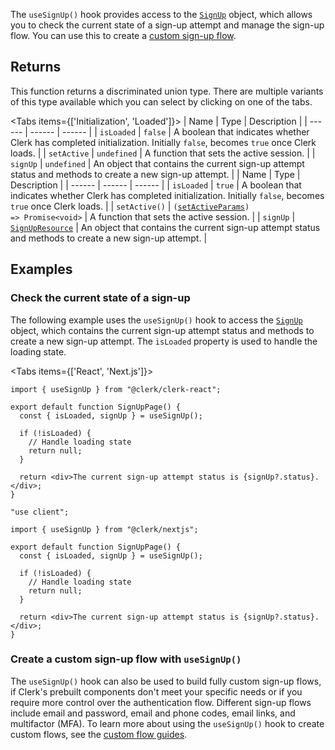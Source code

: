 The `useSignUp()` hook provides access to the [`SignUp`](/docs/references/javascript/sign-up) object, which allows you to check the current state of a sign-up attempt and manage the sign-up flow. You can use this to create a [custom sign-up flow](/docs/custom-flows/overview#sign-up-flow).

## Returns

This function returns a discriminated union type. There are multiple variants of this type available which you can select by clicking on one of the tabs.

<Tabs items={['Initialization', 'Loaded']}>
<Tab>
| Name | Type | Description |
| ------ | ------ | ------ |
| `isLoaded` | `false` | A boolean that indicates whether Clerk has completed initialization. Initially `false`, becomes `true` once Clerk loads. |
| `setActive` | `undefined` | A function that sets the active session. |
| `signUp` | `undefined` | An object that contains the current sign-up attempt status and methods to create a new sign-up attempt. |
</Tab>
<Tab>
| Name | Type | Description |
| ------ | ------ | ------ |
| `isLoaded` | `true` | A boolean that indicates whether Clerk has completed initialization. Initially `false`, becomes `true` once Clerk loads. |
| `setActive()` | <code>([setActiveParams](/docs/references/javascript/types/set-active-params)) => Promise\<void\></code> | A function that sets the active session. |
| `signUp` | [`SignUpResource`](/docs/references/javascript/sign-up) | An object that contains the current sign-up attempt status and methods to create a new sign-up attempt. |
</Tab>
</Tabs>

## Examples

### Check the current state of a sign-up

The following example uses the `useSignUp()` hook to access the [`SignUp`](/docs/references/javascript/sign-up) object, which contains the current sign-up attempt status and methods to create a new sign-up attempt. The `isLoaded` property is used to handle the loading state.

<Tabs items={['React', 'Next.js']}>
<Tab>

```tsx {{ filename: 'src/pages/SignUpPage.tsx' }}
import { useSignUp } from "@clerk/clerk-react";

export default function SignUpPage() {
  const { isLoaded, signUp } = useSignUp();

  if (!isLoaded) {
    // Handle loading state
    return null;
  }

  return <div>The current sign-up attempt status is {signUp?.status}.</div>;
}
```

</Tab>
<Tab>

```tsx {{ filename: 'app/sign-up/page.tsx' }}
"use client";

import { useSignUp } from "@clerk/nextjs";

export default function SignUpPage() {
  const { isLoaded, signUp } = useSignUp();

  if (!isLoaded) {
    // Handle loading state
    return null;
  }

  return <div>The current sign-up attempt status is {signUp?.status}.</div>;
}
```

</Tab>
</Tabs>

### Create a custom sign-up flow with `useSignUp()`

The `useSignUp()` hook can also be used to build fully custom sign-up flows, if Clerk's prebuilt components don't meet your specific needs or if you require more control over the authentication flow. Different sign-up flows include email and password, email and phone codes, email links, and multifactor (MFA). To learn more about using the `useSignUp()` hook to create custom flows, see the [custom flow guides](/docs/custom-flows/overview).
